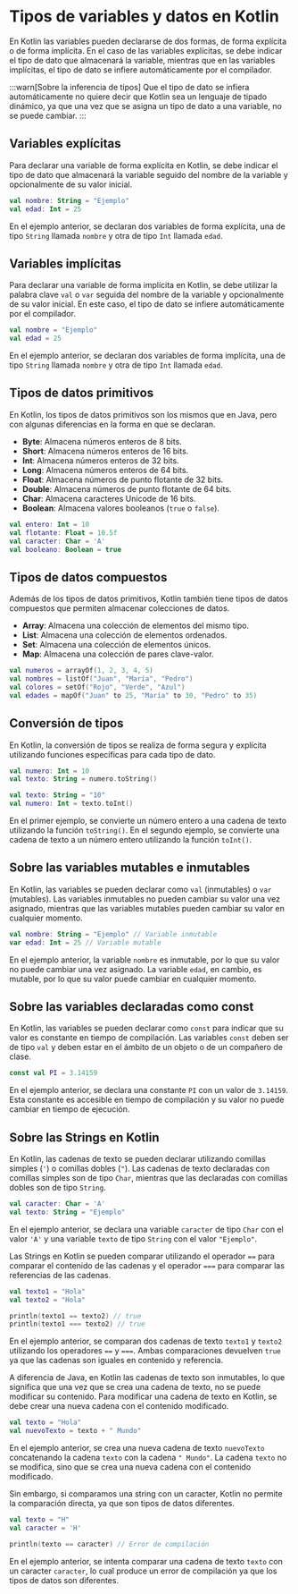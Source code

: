
# Tipos de variables y datos en Kotlin

En Kotlin las variables pueden declararse de dos formas, de forma explícita o de forma implícita. En el caso de las variables explícitas, se debe indicar el tipo de dato que almacenará la variable, mientras que en las variables implícitas, el tipo de dato se infiere automáticamente por el compilador.

:::warn[Sobre la inferencia de tipos]
Que el tipo de dato se infiera automáticamente no quiere decir que Kotlin sea un lenguaje de tipado dinámico, ya que una vez que se asigna un tipo de dato a una variable, no se puede cambiar.
:::

## Variables explícitas

Para declarar una variable de forma explícita en Kotlin, se debe indicar el tipo de dato que almacenará la variable seguido del nombre de la variable y opcionalmente de su valor inicial.

```kotlin   
val nombre: String = "Ejemplo"
val edad: Int = 25
```

En el ejemplo anterior, se declaran dos variables de forma explícita, una de tipo `String` llamada `nombre` y otra de tipo `Int` llamada `edad`.

## Variables implícitas

Para declarar una variable de forma implícita en Kotlin, se debe utilizar la palabra clave `val` o `var` seguida del nombre de la variable y opcionalmente de su valor inicial. En este caso, el tipo de dato se infiere automáticamente por el compilador.

```kotlin
val nombre = "Ejemplo"
val edad = 25
```

En el ejemplo anterior, se declaran dos variables de forma implícita, una de tipo `String` llamada `nombre` y otra de tipo `Int` llamada `edad`.

## Tipos de datos primitivos

En Kotlin, los tipos de datos primitivos son los mismos que en Java, pero con algunas diferencias en la forma en que se declaran.

- **Byte**: Almacena números enteros de 8 bits.
- **Short**: Almacena números enteros de 16 bits.
- **Int**: Almacena números enteros de 32 bits.
- **Long**: Almacena números enteros de 64 bits.
- **Float**: Almacena números de punto flotante de 32 bits.
- **Double**: Almacena números de punto flotante de 64 bits.
- **Char**: Almacena caracteres Unicode de 16 bits.
- **Boolean**: Almacena valores booleanos (`true` o `false`).

```kotlin
val entero: Int = 10
val flotante: Float = 10.5f
val caracter: Char = 'A'
val booleano: Boolean = true
```

## Tipos de datos compuestos

Además de los tipos de datos primitivos, Kotlin también tiene tipos de datos compuestos que permiten almacenar colecciones de datos.

- **Array**: Almacena una colección de elementos del mismo tipo.
- **List**: Almacena una colección de elementos ordenados.
- **Set**: Almacena una colección de elementos únicos.
- **Map**: Almacena una colección de pares clave-valor.

```kotlin
val numeros = arrayOf(1, 2, 3, 4, 5)
val nombres = listOf("Juan", "María", "Pedro")
val colores = setOf("Rojo", "Verde", "Azul")
val edades = mapOf("Juan" to 25, "María" to 30, "Pedro" to 35)
```

## Conversión de tipos

En Kotlin, la conversión de tipos se realiza de forma segura y explícita utilizando funciones específicas para cada tipo de dato.

```kotlin
val numero: Int = 10
val texto: String = numero.toString()

val texto: String = "10"
val numero: Int = texto.toInt()
```

En el primer ejemplo, se convierte un número entero a una cadena de texto utilizando la función `toString()`. En el segundo ejemplo, se convierte una cadena de texto a un número entero utilizando la función `toInt()`.   

## Sobre las variables mutables e inmutables

En Kotlin, las variables se pueden declarar como `val` (inmutables) o `var` (mutables). Las variables inmutables no pueden cambiar su valor una vez asignado, mientras que las variables mutables pueden cambiar su valor en cualquier momento.

```kotlin
val nombre: String = "Ejemplo" // Variable inmutable
var edad: Int = 25 // Variable mutable
```

En el ejemplo anterior, la variable `nombre` es inmutable, por lo que su valor no puede cambiar una vez asignado. La variable `edad`, en cambio, es mutable, por lo que su valor puede cambiar en cualquier momento.    

## Sobre las variables declaradas como const

En Kotlin, las variables se pueden declarar como `const` para indicar que su valor es constante en tiempo de compilación. Las variables `const` deben ser de tipo `val` y deben estar en el ámbito de un objeto o de un compañero de clase.

```kotlin
const val PI = 3.14159
```

En el ejemplo anterior, se declara una constante `PI` con un valor de `3.14159`. Esta constante es accesible en tiempo de compilación y su valor no puede cambiar en tiempo de ejecución.   

## Sobre las Strings en Kotlin

En Kotlin, las cadenas de texto se pueden declarar utilizando comillas simples (`'`) o comillas dobles (`"`). Las cadenas de texto declaradas con comillas simples son de tipo `Char`, mientras que las declaradas con comillas dobles son de tipo `String`.

```kotlin
val caracter: Char = 'A'
val texto: String = "Ejemplo"
```

En el ejemplo anterior, se declara una variable `caracter` de tipo `Char` con el valor `'A'` y una variable `texto` de tipo `String` con el valor `"Ejemplo"`.

Las Strings en Kotlin se pueden comparar utilizando el operador `==` para comparar el contenido de las cadenas y el operador `===` para comparar las referencias de las cadenas.

```kotlin   
val texto1 = "Hola"
val texto2 = "Hola"

println(texto1 == texto2) // true
println(texto1 === texto2) // true
```

En el ejemplo anterior, se comparan dos cadenas de texto `texto1` y `texto2` utilizando los operadores `==` y `===`. Ambas comparaciones devuelven `true` ya que las cadenas son iguales en contenido y referencia. 

A diferencia de Java, en Kotlin las cadenas de texto son inmutables, lo que significa que una vez que se crea una cadena de texto, no se puede modificar su contenido. Para modificar una cadena de texto en Kotlin, se debe crear una nueva cadena con el contenido modificado.

```kotlin
val texto = "Hola"
val nuevoTexto = texto + " Mundo"
```

En el ejemplo anterior, se crea una nueva cadena de texto `nuevoTexto` concatenando la cadena `texto` con la cadena `" Mundo"`. La cadena `texto` no se modifica, sino que se crea una nueva cadena con el contenido modificado.    

Sin embargo, si comparamos una string con un caracter, Kotlin no permite la comparación directa, ya que son tipos de datos diferentes.

```kotlin
val texto = "H"
val caracter = 'H'

println(texto == caracter) // Error de compilación
```

En el ejemplo anterior, se intenta comparar una cadena de texto `texto` con un caracter `caracter`, lo cual produce un error de compilación ya que los tipos de datos son diferentes.   

